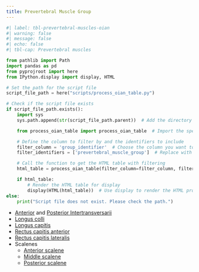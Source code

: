 ```yaml
---
title: Prevertebral Muscle Group
---
```



```python
#| label: tbl-prevertebral-muscles-oian
#| warning: false
#| message: false
#| echo: false
#| tbl-cap: Prevertebral muscles

from pathlib import Path
import pandas as pd
from pyprojroot import here
from IPython.display import display, HTML

# Set the path for the script file
script_file_path = here("scripts/process_oian_table.py")

# Check if the script file exists
if script_file_path.exists():
    import sys
    sys.path.append(str(script_file_path.parent))  # Add the directory of the script to the system path

    from process_oian_table import process_oian_table  # Import the specific function

    # Define the column to filter by and the identifiers to include
    filter_column = 'group_identifier'  # Choose the column you want to filter by
    filter_identifiers = ['prevertebral_muscle_group']  # Replace with actual identifiers you want to include

    # Call the function to get the HTML table with filtering
    html_table = process_oian_table(filter_column=filter_column, filter_identifiers=filter_identifiers)

    if html_table:
        # Render the HTML table for display
        display(HTML(html_table))  # Use display to render the HTML properly
else:
    print("Script file does not exist. Please check the path.")

```



- [Anterior]({{< var ref-anterior-intertransversarii-cervicis.path >}}) and [Posterior Intertransversarii]({{< var ref-posterior-intertransversarii-cervicis.path >}})
- [Longus colli]({{< var ref-longus-colli.path >}})
- [Longus capitis]({{< var ref-longus-colli.path >}})
- [Rectus capitis anterior]({{< var ref-rectus-capitis-anterior.path >}})
- [Rectus capitis lateralis]({{< var ref-rectus-capitis-lateralis.path >}})
- Scalenes
   - [Anterior scalene]({{< var ref-anterior-scalene.path >}})
   - [Middle scalene]({{< var ref-middle-scalene.path >}})
   - [Posterior scalene]({{< var ref-posterior-scalene.path >}})

